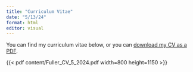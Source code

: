 ```yaml
---
title: "Curriculum Vitae"
date: "5/13/24"
format: html
editor: visual
---
```


You can find my curriculum vitae below, or you can [download my CV as a PDF](content/Fuller_CV_5_2024.pdf).

{{< pdf content/Fuller_CV_5_2024.pdf width=800 height=1150 >}}
